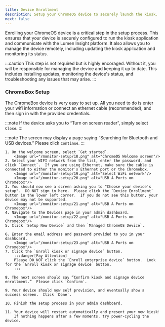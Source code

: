 ```yaml
---
title: Device Enrollment
description: Setup your ChromeOS device to securely launch the kiosk.
next: false
---
```





Enrolling your ChromeOS device is a critical step in the setup process.  This ensures that your device is securely configured to run the kiosk application and communicate with the Lumen Insight platform.  It also allows you to manage the device remotely, including updating the kiosk application and monitoring its status.

:::caution
This step is not required but is highly encoraged.  Without it, you will be responsible for managing the device and keeping it up to date.  This includes installing updates, monitoring the device's status, and troubleshooting any issues that may arise.
:::



### ChromeBox Setup
The ChromeBox device is very easy to set up.  All you need to do is enter your wifi information or connect an ethernet cable (recommended), and then sign in with the provided credentials.

:::note
If the device asks you to “Turn on screen reader”, simply select `Close`.
:::

:::note
The screen may display a page saying “Searching for Bluetooth and USB devices.”  Please click `Continue`.
:::

<Steps>

    1. On the welcome screen, select `Get started`.
        <Image url="/monitor-setup/18.png" alt="ChromeOS Welcome screen"/>
    2. Select your WIFI network from the list, enter the password, and click `Connect`.  If you are using Ethernet, make sure the cable is connected to either the monitor's Ethernet port or the Chromebox.
        <Image url="/monitor-setup/19.png" alt="Select WiFi network"/>
        <Image url="/monitor-setup/20.png" alt="USB A Ports on Chromebox"/>
    3. You should now see a screen asking you to "Choose your device's setup".  DO NOT sign in here.  Please click the `Device Enrollment` button in the lower left corner.  If you do not see this button, your device may not be supported.
        <Image url="/monitor-setup/21.png" alt="USB A Ports on Chromebox"/>
    4. Navigate to the Devices page in your admin dashboard.
        <Image url="/monitor-setup/22.png" alt="USB A Ports on Chromebox"/>
    5. Click `Setup New Device` and then `Managed ChromeOS Device`.

    6. Enter the email address and password provided to you in your dashboard.
        <Image url="/monitor-setup/23.png" alt="USB A Ports on Chromebox"/>
    7. Click the `Enroll kiosk or signage device` button.
        :::danger[Pay Attention]
        Please DO NOT click the `Enroll enterprise device` button.  Look for the `Enroll kiosk or signage device` button.  
        :::

    8. The next screen should say “Confirm kiosk and signage device enrollment.”  Please click `Confirm`.

    9. Your device should now self provision, and eventually show a success screen.  Click `Done`.

    10. Finish the setup process in your admin dashboard.

    11. Your device will restart automatically and present your new kiosk!
        If nothing happens after a few moments, try power-cycling the device.




</Steps>